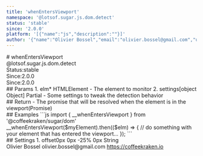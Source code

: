 ```yaml
---
title: 'whenEntersViewport'
namespace: '@lotsof.sugar.js.dom.detect'
status: 'stable'
since: '2.0.0'
platform: '[{"name":"js","description":""}]'
author: '{"name":"Olivier Bossel","email":"olivier.bossel@gmail.com","url":"https://coffeekraken.io"}'
---
```

<div class="docmap-mdx">
# whenEntersViewport
<div class="_namespace">@lotsof.sugar.js.dom.detect</div>
<div class="_metas">
<div class="_status"><span class="_status-label">Status:</span><span class="_status-value -stable">stable</span></div>
<div class="_since"><span class="_since-label">Since:</span><span class="_since-value">2.0.0</span></div>
<div class="_since"><span class="_since-label">Since:</span><span class="_since-value">2.0.0</span></div>
</div>
<div class="_params">
## Params
1. <span class="_name">elm<span class="_required">*</span></span><span class="_default"></span> <span class="_type">HTMLElement</span>
   - The element to monitor
2. <span class="_name">settings</span><span class="_default">[object Object]</span> <span class="_type">Partial<IWhenEntersViewportSettings></span>
   - Some settings to tweak the detection behavior
</div>
<div class="_return">
## Return
- <span class="_description">The promise that will be resolved when the element is in the viewport</span><span class="_default"></span><span class="_type">(Promise<HTMLElement>)</span>
</div>
<div class="_examples">
## Examples
```js
import { __whenEntersViewport } from '@coffeekraken/sugar/dom'
__whenEntersViewport($myElement).then(($elm) => {
		// do something with your element that has entered the viewport...
});
```
</div>
<div class="_settings">
## Settings
1. <span class="_name">offset</span><span class="_default">0px 0px -25% 0px</span> <span class="_type">String</span>
</div>
<div class="_author">
<span class="_name">Olivier Bossel</span>
<span class="_email">olivier.bossel@gmail.com</span>
<a href="https://coffeekraken.io" target="_blank" class="_url">https://coffeekraken.io</a>
</div>
</div>